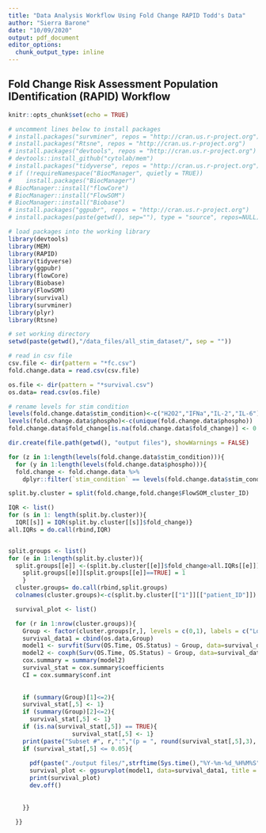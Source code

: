 ```yaml
---
title: "Data Analysis Workflow Using Fold Change RAPID Todd's Data"
author: "Sierra Barone"
date: "10/09/2020"
output: pdf_document
editor_options: 
  chunk_output_type: inline
---
```


## Fold Change Risk Assessment Population IDentification (RAPID) Workflow

```r
knitr::opts_chunk$set(echo = TRUE)

# uncomment lines below to install packages
# install.packages("survminer", repos = "http://cran.us.r-project.org")
# install.packages("Rtsne", repos = "http://cran.us.r-project.org")
# install.packages("devtools", repos = "http://cran.us.r-project.org")
# devtools::install_github("cytolab/mem")
# install.packages("tidyverse", repos = "http://cran.us.r-project.org")
# if (!requireNamespace("BiocManager", quietly = TRUE))
#    install.packages("BiocManager")
# BiocManager::install("flowCore")
# BiocManager::install("FlowSOM")
# BiocManager::install("Biobase")
# install.packages("ggpubr", repos = "http://cran.us.r-project.org")
# install.packages(paste(getwd(), sep=""), type = "source", repos=NULL)

# load packages into the working library
library(devtools)
library(MEM)
library(RAPID)
library(tidyverse)
library(ggpubr)
library(flowCore)
library(Biobase)
library(FlowSOM)
library(survival)
library(survminer)
library(plyr)
library(Rtsne)

# set working directory 
setwd(paste(getwd(),"/data_files/all_stim_dataset/", sep = ""))

# read in csv file
csv.file <- dir(pattern = "*fc.csv")
fold.change.data = read.csv(csv.file)

os.file <- dir(pattern = "*survival.csv")
os.data= read.csv(os.file)

# rename levels for stim condition
levels(fold.change.data$stim_condition)<-c("H2O2","IFNa","IL-2","IL-6")
levels(fold.change.data$phospho)<-c(unique(fold.change.data$phospho))
fold.change.data$fold_change[is.na(fold.change.data$fold_change)] <- 0
```

```r
dir.create(file.path(getwd(), "output files"), showWarnings = FALSE)

for (z in 1:length(levels(fold.change.data$stim_condition))){
  for (y in 1:length(levels(fold.change.data$phospho))){
  fold.change <- fold.change.data %>%
    dplyr::filter(`stim_condition` == levels(fold.change.data$stim_condition)[z],`phospho`== levels(fold.change.data$phospho)[y])

split.by.cluster = split(fold.change,fold.change$FlowSOM_cluster_ID)

IQR <- list()
for (s in 1: length(split.by.cluster)){
  IQR[[s]] = IQR(split.by.cluster[[s]]$fold_change)}
all.IQRs = do.call(rbind,IQR) 


split.groups <- list()
for (e in 1:length(split.by.cluster)){
  split.groups[[e]] <-(split.by.cluster[[e]]$fold_change>all.IQRs[[e]])
    split.groups[[e]][split.groups[[e]]==TRUE] = 1
    }
  cluster.groups= do.call(rbind,split.groups)
  colnames(cluster.groups)<-c(split.by.cluster[["1"]][["patient_ID"]])

  survival_plot <- list()

  for (r in 1:nrow(cluster.groups)){
    Group <- factor(cluster.groups[r,], levels = c(0,1), labels = c("Low", "High"))
    survival_data1 = cbind(os.data,Group)
    model1 <- survfit(Surv(OS.Time, OS.Status) ~ Group, data=survival_data1)
    model2 <- coxph(Surv(OS.Time, OS.Status) ~ Group, data=survival_data1)
    cox.summary = summary(model2)
    survival_stat = cox.summary$coefficients
    CI = cox.summary$conf.int
     
    
    if (summary(Group)[1]<=2){
    survival_stat[,5] <- 1}
    if (summary(Group)[2]<=2){
      survival_stat[,5] <- 1}
    if (is.na(survival_stat[,5]) == TRUE){
                  survival_stat[,5] <- 1}
    print(paste("Subset #", r,":","(p = ", round(survival_stat[,5],3), ", HR = ",round(survival_stat[,2],3),", CI[",round(CI[,3],3),",",round(CI[,4],3),"])", sep=""))
    if (survival_stat[,5] <= 0.05){
      
      pdf(paste("./output files/",strftime(Sys.time(),"%Y-%m-%d_%H%M%S"), r," ", fold.change$stim_condition[1], " ", fold.change$phospho[1],".pdf",sep =""),width = 10, height = 8)
      survival_plot <- ggsurvplot(model1, data=survival_data1, title = paste("Subset #", r," ", fold.change$stim_condition[1], " ", fold.change$phospho[1]," :", " (p = ", round(survival_stat[,5],3), ", HR = ",round(survival_stat[,2],3),", CI[",round(CI[,3],3),",",round(CI[,4],3),"])", sep=""),conf.int=F, pval=F, risk.table=T, tables.y.text = FALSE, legend.labs = c("Low", "High"), legend.title = "Group",censor.shape=124)
      print(survival_plot)
      dev.off()
      
      
    }}
  
  }}
```
